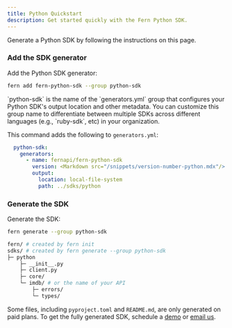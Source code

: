 ```yaml
---
title: Python Quickstart
description: Get started quickly with the Fern Python SDK.
---
```


Generate a Python SDK by following the instructions on this page. 

<Markdown src="/products/sdks/snippets/setup-fern-folder-callout.mdx"/>

<Steps>
<Markdown src="/products/sdks/snippets/pass-fern-check.mdx"/>

### Add the SDK generator

Add the Python SDK generator:

```bash
fern add fern-python-sdk --group python-sdk
```

<Note>
  `python-sdk` is the name of the `generators.yml` group that configures your Python
  SDK's output location and other metadata. You can customize this group name to
  differentiate between multiple SDKs across different languages (e.g.,
  `ruby-sdk`, etc) in your organization.
</Note>

This command adds the following to `generators.yml`:

```yaml
  python-sdk:
    generators:
      - name: fernapi/fern-python-sdk
        version: <Markdown src="/snippets/version-number-python.mdx"/>
        output:
          location: local-file-system
          path: ../sdks/python
```

### Generate the SDK

  Generate the SDK:

  ```bash
  fern generate --group python-sdk
  ```

  <Markdown src="/products/sdks/snippets/generate-sdk.mdx"/>

```bash
fern/ # created by fern init
sdks/ # created by fern generate --group python-sdk
├─ python
    ├─ __init__.py
    ├─ client.py
    ├─ core/
    └─ imdb/ # or the name of your API
        ├─ errors/
        └─ types/
```

<Note>Some files, including `pyproject.toml` and `README.md`, are only generated on paid plans.
To get the fully generated SDK, schedule a 
  [demo](https://buildwithfern.com/contact) or [email
  us](mailto:support@buildwithfern.com).</Note>  
</Steps>
